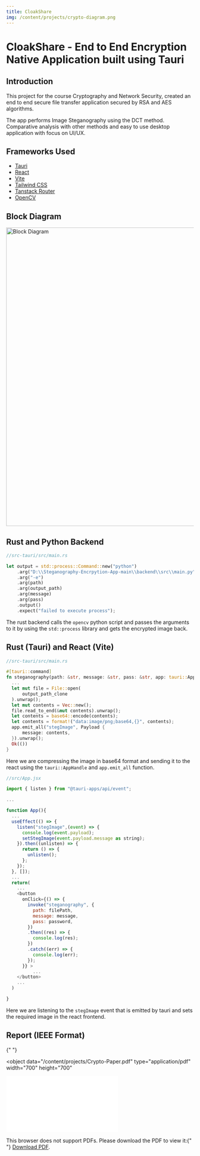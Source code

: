 ```yaml
---
title: CloakShare
img: /content/projects/crypto-diagram.png
---
```


# CloakShare - End to End Encryption Native Application built using Tauri

## Introduction

<div class="repo-card" data-repo="siddhsuresh/Steganography-Encrpytion-App"></div>

This project for the course Cryptography and Network Security, created an end to
end secure file transfer application secured by RSA and AES algorithms.

The app performs Image Steganography using the DCT method. Comparative analysis
with other methods and easy to use desktop application with focus on UI/UX.

## Frameworks Used

- [Tauri](https://tauri.studio/en/)
- [React](https://reactjs.org/)
- [Vite](https://vitejs.dev/)
- [Tailwind CSS](https://tailwindcss.com/)
- [Tanstack Router](https://tanstack.com/router)
- [OpenCV](https://opencv.org/)

## Block Diagram

<img
  src="/content/projects/crypto-diagram.png"
  alt="Block Diagram"
  width="800"
/>

## Rust and Python Backend

```rust
//src-tauri/src/main.rs

let output = std::process::Command::new("python")
    .arg("D:\\Steganography-Encrpytion-App-main\\backend\\src\\main.py")
    .arg("-e")
    .arg(path)
    .arg(output_path)
    .arg(message)
    .arg(pass)
    .output()
    .expect("failed to execute process");
```

The rust backend calls the `opencv` python script and passes the arguments to it
by using the `std::process` library and gets the encrypted image back.

## Rust (Tauri) and React (Vite)

```rust
//src-tauri/src/main.rs

#[tauri::command]
fn steganography(path: &str, message: &str, pass: &str, app: tauri::AppHandle) -> Result<(), String> {
  ...
  let mut file = File::open(
      output_path_clone
  ).unwrap();
  let mut contents = Vec::new();
  file.read_to_end(&mut contents).unwrap();
  let contents = base64::encode(contents);
  let contents = format!("data:image/png;base64,{}", contents);
  app.emit_all("stegImage", Payload {
      message: contents,
  }).unwrap();
  Ok(())
}
```

Here we are compressing the image in base64 format and sending it to the react
using the `tauri::AppHandle` and `app.emit_all` function.

```javascript
//src/App.jsx

import { listen } from "@tauri-apps/api/event";

...

function App(){
  ...
  useEffect(() => {
    listen("stegImage",(event) => {
      console.log(event.payload);
      setStegImage(event.payload.message as string);
    }).then((unlisten) => {
      return () => {
        unlisten();
      };
    });
  }, []);
  ...
  return(
    ...
    <button
      onClick={() => {
        invoke("steganography", {
          path: filePath,
          message: message,
          pass: password,
        })
        .then((res) => {
          console.log(res);
        })
        .catch((err) => {
          console.log(err);
        });
      }} >
          ...
    </button>
    ...
  )

}
```

Here we are listening to the `stegImage` event that is emitted by tauri and sets the required image in the react frontend.

## Report (IEEE Format)

{" "}

<object
  data="/content/projects/Crypto-Paper.pdf"
  type="application/pdf"
  width="700"
  height="700"
>
  <embed src="/content/projects/Crypto-Paper.pdf">
    <p>
      This browser does not support PDFs. Please download the PDF to view it:{" "}
      <a href="http://yoursite.com/the.pdf">Download PDF</a>.
    </p>
  </embed>
</object>
